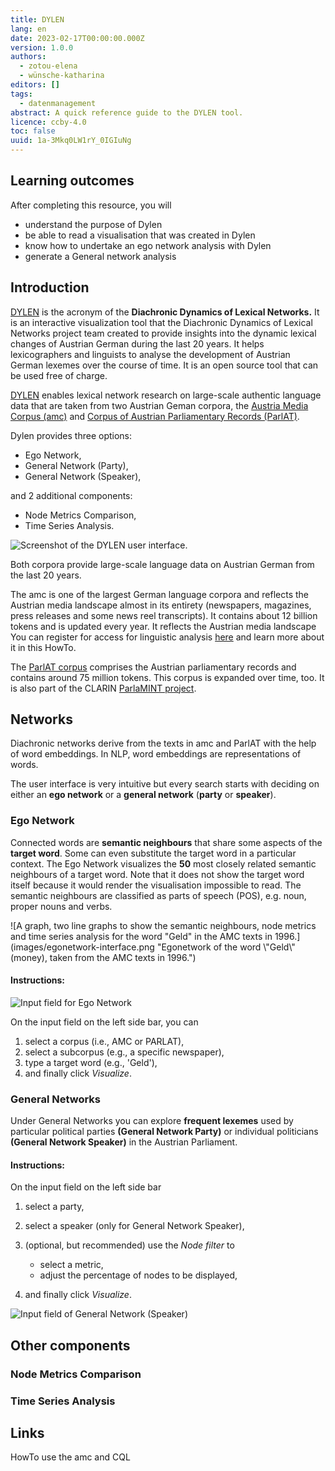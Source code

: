 ```yaml
---
title: DYLEN
lang: en
date: 2023-02-17T00:00:00.000Z
version: 1.0.0
authors:
  - zotou-elena
  - wünsche-katharina
editors: []
tags:
  - datenmanagement
abstract: A quick reference guide to the DYLEN tool.
licence: ccby-4.0
toc: false
uuid: 1a-3Mkq0LW1rY_0IGIuNg
---
```

## Learning outcomes

After completing this resource, you will

- understand the purpose of Dylen
- be able to read a visualisation that was created in Dylen
- know how to undertake an ego network analysis with Dylen
- generate a General network analysis

## Introduction

[DYLEN](https://dylen-tool.acdh.oeaw.ac.at/) is the acronym of the **Diachronic Dynamics of Lexical Networks.** It is an interactive visualization tool that the Diachronic Dynamics of Lexical Networks project team created to provide insights into the dynamic lexical changes of Austrian German during the last 20 years. It helps lexicographers and linguists to analyse the development of Austrian German lexemes over the course of time. It is an open source tool that can be used free of charge.

[DYLEN](https://dylen-tool.acdh.oeaw.ac.at/) enables lexical network research on large-scale authentic language data that are taken from two Austrian Geman corpora, the [Austria Media Corpus (amc)](https://amc.acdh.oeaw.ac.at/) and [Corpus of Austrian Parliamentary Records (ParlAT)](https://www.oeaw.ac.at/acdh/tools/parlat). 

Dylen provides three options:

- Ego Network,
- General Network (Party), 
- General Network (Speaker),

and 2 additional components:

- Node Metrics Comparison,
- Time Series Analysis.   

![](images/picture1.png "Screenshot of the DYLEN user interface.")

<SideNote type="info" title="amc and ParlAT">
Both corpora provide large-scale language data on Austrian German from the last 20 years.

The amc is one of the largest German language corpora and reflects the Austrian media landscape almost in its entirety (newspapers, magazines, press releases and some news reel transcripts). It contains about 12 billion tokens and is updated every year. It reflects the Austrian media landscape  You can register for access for linguistic analysis [here](https://amc.acdh.oeaw.ac.at/) and learn more about it in this HowTo.

The [ParlAT corpus](https://www.oeaw.ac.at/acdh/tools/parlat) comprises the Austrian parliamentary records and contains around 75 million tokens. This corpus is expanded over time, too. It is also part of the CLARIN [ParlaMINT project](https://www.clarin.eu/parlamint).
</SideNote>

## Networks

Diachronic networks derive from the texts in amc and ParlAT with the help of word embeddings. In NLP, word embeddings are representations of words. 

The user interface is very intuitive but every search starts with deciding on either an **ego network** or a **general network** (**party** or **speaker**).

### Ego Network

Connected words are **semantic neighbours** that share some aspects of the **target word**. Some can even substitute the target word in a particular context. The Ego Network visualizes the **50** most closely related semantic neighbours of a target word. Note that it does not show the target word itself because it would render the visualisation impossible to read. The semantic neighbours are classified as parts of speech (POS), e.g. noun, proper nouns and verbs. 

![A graph, two line graphs to show the semantic neighbours, node metrics and time series analysis for the word "Geld" in the AMC texts in 1996.](images/egonetwork-interface.png "Egonetwork of the word \\"Geld\\" (money), taken from the AMC  texts in 1996.")

#### Instructions:

![](images/picture2.png "Input field for Ego Network")

On the input field on the left side bar, you can

1. select a corpus (i.e., AMC or PARLAT), 
2. select a subcorpus (e.g., a specific newspaper),
3. type a target word (e.g., 'Geld'),
4. and finally click _Visualize_.

<SideNote type="info" title="Additional information">

</SideNote>

### General Networks

Under General Networks you can explore **frequent lexemes** used by particular political parties **(General Network Party)** or individual politicians **(General Network Speaker)** in the Austrian Parliament. 

#### I﻿nstructions:

On the input field on the left side bar

1. select a party, 
2. select a speaker (only for General Network Speaker),
3. (optional, but recommended) use the _Node filter_ to 

   - select a metric, 
   - adjust the percentage of nodes to be displayed,
4. and finally click _Visualize_. 

![](images/picture3.png "Input field of General Network (Speaker)")

## Other components

### Node Metrics Comparison

### Time Series Analysis

## Links

HowTo use the amc and CQL